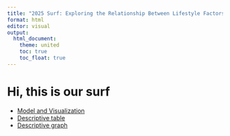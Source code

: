```yaml
---
title: "2025 Surf: Exploring the Relationship Between Lifestyle Factors and Breast Cancer"
format: html
editor: visual
output: 
  html_document:
    theme: united
    toc: true
    toc_float: true
---
```


# Hi, this is our surf
- [Model and Visualization](Model.html)
- [Descriptive table](descriptive_table.html)
- [Descriptive graph](descriptive_graph.html)